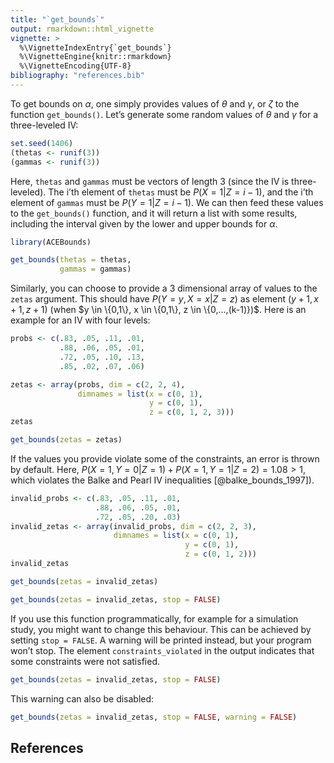 ```yaml
---
title: "`get_bounds`"
output: rmarkdown::html_vignette
vignette: >
  %\VignetteIndexEntry{`get_bounds`}
  %\VignetteEngine{knitr::rmarkdown}
  %\VignetteEncoding{UTF-8}
bibliography: "references.bib"
---
```


To get bounds on $\alpha$, one simply provides values of $\theta$ and $\gamma$, or $\zeta$ to the function `get_bounds()`. Let's generate some random values of $\theta$ and $\gamma$ for a three-leveled IV:

```r
set.seed(1406)
(thetas <- runif(3))
(gammas <- runif(3))
```

Here, `thetas` and `gammas` must be vectors of length 3 (since the IV is three-leveled). The i'th element of `thetas` must be $P(X = 1 | Z = i-1)$, and the i'th element of `gammas` must be $P(Y = 1 | Z = i-1)$. We can then feed these values to the `get_bounds()` function, and it will return a list with some results, including the interval given by the lower and upper bounds for $\alpha$. 

```r
library(ACEBounds)

get_bounds(thetas = thetas,
           gammas = gammas)
```


Similarly, you can choose to provide a 3 dimensional array of values to the `zetas` argument. This should have $P(Y = y, X = x | Z = z)$ as element $(y+1,x+1,z+1)$ (when $y \in \{0,1\}, x \in \{0,1\}, z \in \{0,...,(k-1)})$. Here is an example for an IV with four levels:

```r
probs <- c(.83, .05, .11, .01, 
           .88, .06, .05, .01, 
           .72, .05, .10, .13,
           .85, .02, .07, .06)

zetas <- array(probs, dim = c(2, 2, 4),
               dimnames = list(x = c(0, 1),
                               y = c(0, 1),
                               z = c(0, 1, 2, 3)))
zetas

get_bounds(zetas = zetas)
```


If the values you provide violate some of the constraints, an error is thrown by default. Here, $P(X = 1, Y = 0 | Z = 1) + P(X = 1, Y = 1 | Z = 2) = 1.08 > 1$, which violates the Balke and Pearl IV inequalities [@balke_bounds_1997]). 

```r
invalid_probs <- c(.83, .05, .11, .01, 
                   .88, .06, .05, .01, 
                   .72, .05, .20, .03)
invalid_zetas <- array(invalid_probs, dim = c(2, 2, 3),
                       dimnames = list(x = c(0, 1),
                                       y = c(0, 1),
                                       z = c(0, 1, 2)))
invalid_zetas
```

```r
get_bounds(zetas = invalid_zetas)
```

```r
get_bounds(zetas = invalid_zetas, stop = FALSE)
```


If you use this function programmatically, for example for a simulation study, you might want to change this behaviour. This can be achieved by setting `stop = FALSE`. A warning will be printed instead, but your program won't stop. The element `constraints_violated` in the output indicates that some constraints were not satisfied. 

```r
get_bounds(zetas = invalid_zetas, stop = FALSE)
```

This warning can also be disabled:

```r
get_bounds(zetas = invalid_zetas, stop = FALSE, warning = FALSE)
```

## References
